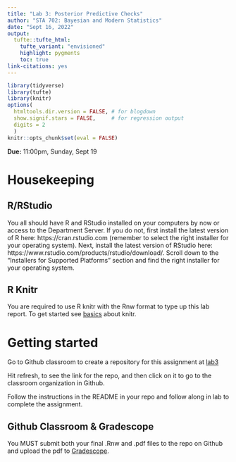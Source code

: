 ```yaml
---
title: "Lab 3: Posterior Predictive Checks"
author: "STA 702: Bayesian and Modern Statistics"
date: "Sept 16, 2022"
output: 
  tufte::tufte_html:
    tufte_variant: "envisioned"
    highlight: pygments
    toc: true
link-citations: yes
---
```


```r
library(tidyverse)
library(tufte)
library(knitr)
options(
  htmltools.dir.version = FALSE, # for blogdown
  show.signif.stars = FALSE,     # for regression output
  digits = 2
  )
knitr::opts_chunk$set(eval = FALSE)
```

**Due:** 11:00pm, Sunday, Sept 19


# Housekeeping

## R/RStudio

You all should have R and RStudio installed on your computers by now or access to the Department Server. If you do not, first install the latest version of R here: https://cran.rstudio.com (remember to select the right installer for your operating system). Next, install the latest version of RStudio here: https://www.rstudio.com/products/rstudio/download/. Scroll down to the "Installers for Supported Platforms" section and find the right installer for your operating system.

## R Knitr

You are required to use R knitr with the Rnw format to type up this lab report.  To get started see [basics](https://kbroman.org/knitr_knutshell/pages/latex.html) about knitr.


# Getting started

Go to Github classroom to create a repository for this assignment  at [lab3](https://classroom.github.com/a/phoZ9oeh)


Hit refresh, to see the link for the repo, and then click on it to go to the classroom organization in Github.

Follow the instructions in the README in your repo and follow along in lab to complete the assignment. 

## Github Classroom & Gradescope

You MUST submit both your final .Rnw and .pdf files to the repo on Github and upload the pdf to [Gradescope](https://www.gradescope.com/courses/431637). 




    